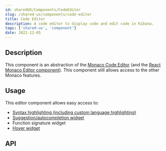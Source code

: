 ```yaml
---
id: sharedUX/Components/CodeEditor
slug: /shared-ux/components/code-editor
title: Code Editor
description: A code editor to display code and edit code in Kibana.
tags: ['shared-ux', 'component']
date: 2022-12-05
---
```


## Description

This component is an abstraction of the [Monaco Code Editor](https://microsoft.github.io/monaco-editor/) (and the [React Monaco Editor component](https://github.com/react-monaco-editor/react-monaco-editor)). This component still allows access to the other Monaco features.

## Usage

This editor component allows easy access to:
* [Syntax highlighting (including custom language highlighting)](https://microsoft.github.io/monaco-editor/playground.html#extending-language-services-custom-languages)
* [Suggestion/autocompletion widget](https://microsoft.github.io/monaco-editor/playground.html#extending-language-services-completion-provider-example)
* Function signature widget 
* [Hover widget](https://microsoft.github.io/monaco-editor/playground.html#extending-language-services-hover-provider-example)

## API